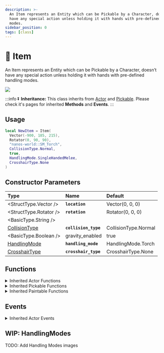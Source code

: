 ```yaml
---
description: >-
  An Item represents an Entity which can be Pickable by a Character, doesn’t
  have any special action unless holding it with hands with pre-defined handling
  modes.
sidebar_position: 0
tags: [class]
---
```


# 🔦 Item

An Item represents an Entity which can be Pickable by a Character, doesn’t have any special action unless holding it with hands with pre-defined handling modes.


![](/img/docs/torch.png)

:::info
⏬ **Inheritance:** This class inherits from [Actor](/docs/scripting-reference/classes/base-classes/actor) and [Pickable](/docs/scripting-reference/classes/base-classes/pickable). Please check it's pages for inherited **Methods** and **Events**.
:::

## Usage


```lua
local NewItem = Item(
  Vector(-900, 185, 215),
  Rotator(0, 90, 90),
  "nanos-world::SM_Torch",
  CollisionType.Normal,
  true,
  HandlingMode.SingleHandedMelee,
  CrosshairType.None
)
```

## Constructor Parameters

| **Type** | **Name** | **Default** |
| :--- | :--- | :--- |
| <StructType.Vector /> | **`location`** | Vector\(0, 0, 0\) |
| <StructType.Rotator /> | **`rotation`** | Rotator\(0, 0, 0\) |
| <BasicType.String /> |  |
| [CollisionType](/docs/scripting-reference/glossary/enums#collisiontype) | **`collision_type`** | CollisionType.Normal |
| <BasicType.Boolean /> | gravity\_enabled | true |
| [HandlingMode](/docs/scripting-reference/glossary/enums#handlingmode) | **`handling_mode`** | HandlingMode.Torch |
| [CrosshairType](/docs/scripting-reference/glossary/enums#crosshairtype) | **`crosshair_type`** | CrosshairType.None |

## Functions


<details><summary>Inherited Actor Functions</summary><BaseActorFunctions /></details>
<details><summary>Inherited Pickable Functions</summary><BasePickableFunctions /></details>
<details><summary>Inherited Paintable Functions</summary><BasePaintableFunctions /></details>

## Events


<details><summary>Inherited Actor Events</summary><BaseActorEvents /></details>

## WIP: HandlingModes

TODO: Add Handling Modes images

